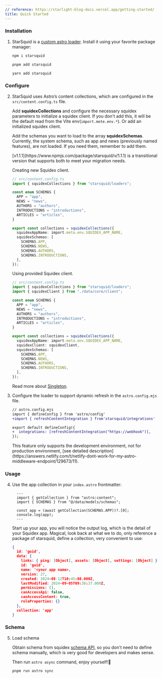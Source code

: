 ```yaml
---
// reference: https://starlight-blog-docs.vercel.app/getting-started/
title: Quick Started
---
```



### Installation

<Steps>

1. StarSquid is a [custom astro loader](https://docs.astro.build/en/guides/content-collections/#building-a-custom-loader). Install it using your favorite package manager:

   <Tabs syncKey="pkg">

   <TabItem label="npm">

   ```sh
   npm i starsquid
   ```

   </TabItem>

   <TabItem label="pnpm">

   ```sh
   pnpm add starsquid
   ```

   </TabItem>

   <TabItem label="Yarn">

   ```sh
   yarn add starsquid
   ```

   </TabItem>

   </Tabs>

</Steps>

### Configure

<Steps>

2. StarSquid uses Astro’s content collections, which are configured in the `src/content.config.ts` file.

   Add **squidexCollections** and configure the necessary squidex parameters to initialize a squidex client. If you don't add this, it will be the default read from the Vite env(`import.mete.env.*`). Or add an initialized squidex client.

   Add the schemas you want to load to the array **squidexSchemas**. Currently, the system schema, such as app and news (previously named features), are not loaded. If you need them, remember to add them.

   <Aside>
     [v1.1.1](https://www.npmjs.com/package/starsquid/v/1.1.1) is a transitional
     version that supports both to meet your migration needs.
   </Aside>

   Creating new Squidex client.
   ```ts
   // src/content.config.ts
   import { squidexCollections } from "starsquid/loaders";

   const enum SCHEMAS {
     APP = "app",
     NEWS = "news",
     AUTHORS = "authors",
     INTRODUCTIONS = "introductions",
     ARTICLES = "articles",
   }

   export const collections = squidexCollections({
     squidexAppName: import.meta.env.SQUIDEX_APP_NAME,
     squidexSchemas: [
       SCHEMAS.APP,
       SCHEMAS.NEWS,
       SCHEMAS.AUTHORS,
       SCHEMAS.INTRODUCTIONS,
     ],
   });
   ```

   Using provided Squidex client.
   ```ts
   // src/content.config.ts
   import { squidexCollections } from "starsquid/loaders";
   import { squidexClient } from "./data/core/client";

   const enum SCHEMAS {
     APP = "app",
     NEWS = "news",
     AUTHORS = "authors",
     INTRODUCTIONS = "introductions",
     ARTICLES = "articles",
   }

   export const collections = squidexCollections({
     squidexAppName: import.meta.env.SQUIDEX_APP_NAME,
     squidexClient: squidexClient,
     squidexSchemas: [
       SCHEMAS.APP,
       SCHEMAS.NEWS,
       SCHEMAS.AUTHORS,
       SCHEMAS.INTRODUCTIONS,
     ],
   });
   ```

   <ReadMore>Read more about [Singleton](../../features/singleton/).</ReadMore>

3. Configure the loader to support dynamic refresh in the `astro.config.mjs` file.

   ```diff lang="js"
   // astro.config.mjs
   import { defineConfig } from 'astro/config'
   +import { refreshContentIntegration } from'starsquid/integrations'

   export default defineConfig({
   +  integrations: [refreshContentIntegration("https://webhook")],
   });
   ```

   <Aside type="caution">
     This feature only supports the development environment, not for production
     environment, [see detailed
     description](https://answers.netlify.com/t/netlify-dont-work-for-my-astro-middleware-endpoint/129673/11).
   </Aside>

</Steps>

### Usage

<Steps>

4. Use the app collection in your `index.astro` frontmatter:

   ```astro title="src/pages/index.astro"
     ---
     import { getCollection } from "astro:content";
     import { SCHEMAS } from "@/data/models/schemas";

     const app = (await getCollection(SCHEMAS.APP))?.[0];
     console.log(app);
     ---
   ```

   Start up your app, you will notice the output log, which is the detail of your Squidex app. Magical, look back at what we to do, only reference a package of starsquid, define a collection, very convenient to use:

   ```json
   {
     id: 'guid',
     data: {
       links: { ping: [Object], assets: [Object], settings: [Object] },
       id: 'guid',
       name: '<your app name>,
       version: 27,
       created: 2024-08-12T10:45:08.000Z,
       lastModified: 2024-09-05T09:38:37.000Z,
       permissions: [],
       canAccessApi: false,
       canAccessContent: true,
       roleProperties: {}
     },
     collection: 'app'
   }
   ```

</Steps>

### Schema

<Steps>

5. Load schema

   Obtain schema from squidex [schema API](https://cloud.squidex.io/api/docs#tag/Schemas/operation/Schemas_GetSchema), so you don't need to define schema manually, which is very good for developers and makes sense.

   Then run `astro async` command, enjoy yourself!🙌

   ```sh
   pnpm run astro sync
   ```

</Steps>
